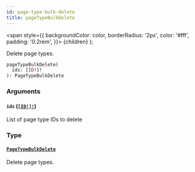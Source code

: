 ```yaml
---
id: page-type-bulk-delete
title: pageTypeBulkDelete
---
```


<span
style={{
      backgroundColor: color,
      borderRadius: '2px',
      color: '#fff',
      padding: '0.2rem',
    }}>
{children}
</span>
);

Delete page types.

```graphql
pageTypeBulkDelete(
  ids: [ID!]!
): PageTypeBulkDelete

```

### Arguments

#### `ids` ([`[ID!]!`](/api-reference/scalars/id.mdx))

List of page type IDs to delete

### Type

#### [`PageTypeBulkDelete`](/api-reference/objects/page-type-bulk-delete.mdx)

Delete page types.
